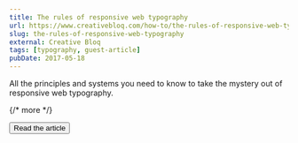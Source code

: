 ```yaml
---
title: The rules of responsive web typography
url: https://www.creativebloq.com/how-to/the-rules-of-responsive-web-typography
slug: the-rules-of-responsive-web-typography
external: Creative Bloq
tags: [typography, guest-article]
pubDate: 2017-05-18
---
```


All the principles and systems you need to know to take the mystery out of responsive web typography.

{/* more */}

<Button href={frontmatter.url}>Read the article</Button>
